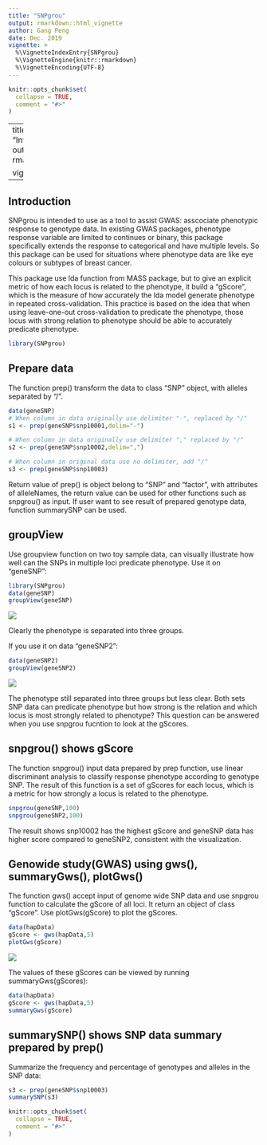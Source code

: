 ```yaml
---
title: "SNPgrou"
output: rmarkdown::html_vignette
author: Gang Peng
date: Dec. 2019
vignette: >
  %\VignetteIndexEntry{SNPgrou}
  %\VignetteEngine{knitr::rmarkdown}
  %\VignetteEncoding{UTF-8}
---
```


```r
knitr::opts_chunk$set(
  collapse = TRUE,
  comment = "#>"
)
```
---
title: "Introduction_SNPgrou"
output: rmarkdown::html_vignette

vignette: >
  %\VignetteIndexEntry{Introduction_SNPgrou}
  %\VignetteEngine{knitr::rmarkdown}
  %\VignetteEncoding{UTF-8}
---


## Introduction

SNPgrou is intended to use as a tool to assist GWAS: asscociate phenotypic response to genotype data. In existing GWAS packages, phenotype response variable are limited to continues or binary, this package specifically extends the response to categorical and have multiple levels. So this package can be used for situations where phenotype data are like eye colours or subtypes of breast cancer. 

This package use lda function from MASS package, but to give an explicit metric of how each locus is related to the phenotype, it build a "gScore", which is the measure of how accurately the lda model generate phenotype in repeated cross-validation. This practice is based on the idea that when using leave-one-out cross-validation to predicate the phenotype, those locus with strong relation to phenotype should be able to accurately predicate phenotype. 

```r
library(SNPgrou)
```


## Prepare data

The function prep() transform the data to class "SNP" object, with alleles separated by "/".

```r
data(geneSNP)
# When column in data originally use delimiter "-", replaced by "/"
s1 <- prep(geneSNP$snp10001,delim="-") 

# When column in data originally use delimiter "," replaced by "/"
s2 <- prep(geneSNP$snp10002,delim=",")

# When column in original data use no delimiter, add "/"
s3 <- prep(geneSNP$snp10003)    

```

Return value of prep() is object belong to "SNP" and "factor", with attributes of alleleNames, the return value can be used for other functions such as snpgrou() as input. If user want to see result of prepared genotype data, function summarySNP can be used.

## groupView

Use groupview function on two toy sample data, can visually illustrate how well can the SNPs in multiple loci predicate phenotype. Use it on "geneSNP":

``` r
library(SNPgrou)
data(geneSNP)
groupView(geneSNP)
```
![](../inst/extdata/Rplot_snpgrou.png)

Clearly the phenotype is separated into three groups.

If you use it on data "geneSNP2":

``` r
data(geneSNP2)
groupView(geneSNP2)
```
![](../inst/extdata/Rplot_snpgrou2.png)

The phenotype still separated into three groups but less clear. Both sets SNP data can predicate phenotype but how strong is the relation and which locus is most strongly related to phenotype? This question can be answered when you use snpgrou fucntion to look at the gScores.

## snpgrou() shows gScore

The function snpgrou() input data prepared by prep function, use linear discriminant analysis to classify response phenotype according to genotype SNP. The result of this function is a set of gScores for each locus, which is a metric for how strongly a locus is related to the phenotype.

```r
snpgrou(geneSNP,100)
snpgrou(geneSNP2,100)

```

The result shows snp10002 has the highest gScore and geneSNP data has higher score compared to geneSNP2, consistent with the visualization.


## Genowide study(GWAS) using gws(), summaryGws(), plotGws()
The function gws() accept input of genome wide SNP data and use snpgrou function to calculate the gScore of all loci. It return an object of class "gScore". Use plotGws(gScore) to plot the gScores.

```r
data(hapData)
gScore <- gws(hapData,5)
plotGws(gScore)

```
![](../inst/extdata/Rplot_GWS.png)

The values of these gScores can be viewed by running summaryGws(gScores):
```r
data(hapData)
gScore <- gws(hapData,5)
summaryGws(gScore)

```


## summarySNP() shows SNP data summary prepared by prep()

Summarize the frequency and percentage of genotypes and alleles in the SNP data:

```r
s3 <- prep(geneSNP$snp10003)
summarySNP(s3)

```

```r
knitr::opts_chunk$set(
  collapse = TRUE,
  comment = "#>"
)
```


